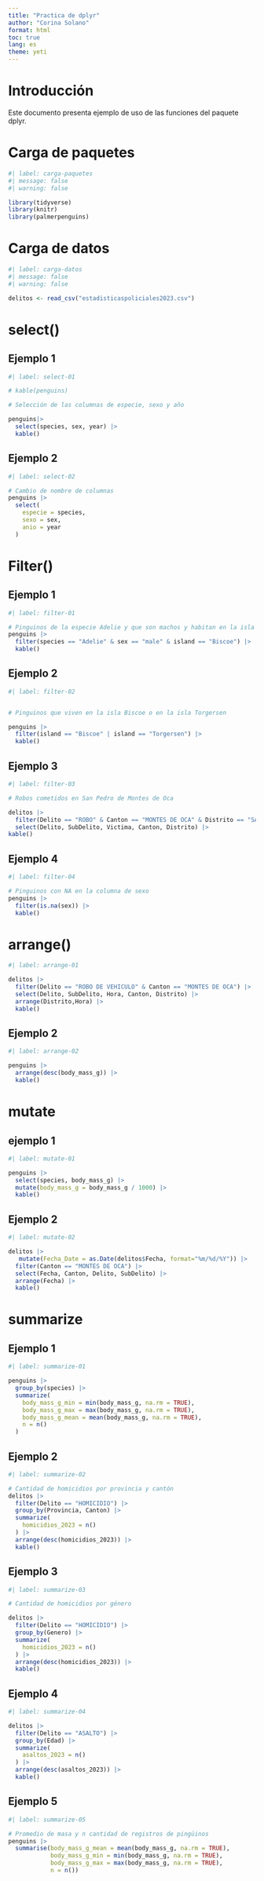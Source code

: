 ---
title: "Practica de dplyr"
author: "Corina Solano"
format: html
toc: true
lang: es
theme: yeti
---

# Introducción 
Este documento presenta ejemplo de uso de las funciones del paquete dplyr.

# Carga de paquetes

```{r}
#| label: carga-paquetes
#| message: false
#| warning: false

library(tidyverse)
library(knitr)
library(palmerpenguins)
```

# Carga de datos

```{r}
#| label: carga-datos
#| message: false
#| warning: false

delitos <- read_csv("estadisticaspoliciales2023.csv")
```

# select()

## Ejemplo 1

```{r}
#| label: select-01

# kable(penguins)

# Selección de las columnas de especie, sexo y año

penguins|>
  select(species, sex, year) |>
  kable()
```

## Ejemplo 2

```{r}
#| label: select-02

# Cambio de nombre de columnas
penguins |>
  select(
    especie = species,
    sexo = sex,
    anio = year
  )
```

# Filter()

## Ejemplo 1

```{r}
#| label: filter-01

# Pinguinos de la especie Adelie y que son machos y habitan en la isla Biscoe
penguins |>
  filter(species == "Adelie" & sex == "male" & island == "Biscoe") |>
  kable()
```

## Ejemplo 2

```{r}
#| label: filter-02


# Pinguinos que viven en la isla Biscoe o en la isla Torgersen

penguins |>
  filter(island == "Biscoe" | island == "Torgersen") |>
  kable()

```

## Ejemplo 3

```{r}
#| label: filter-03

# Robos cometidos en San Pedro de Montes de Oca

delitos |>
  filter(Delito == "ROBO" & Canton == "MONTES DE OCA" & Distrito == "SAN PEDRO") |>
  select(Delito, SubDelito, Victima, Canton, Distrito) |>
kable()
```


## Ejemplo 4

```{r}
#| label: filter-04

# Pinguinos con NA en la columna de sexo
penguins |>
  filter(is.na(sex)) |>
  kable()
```

# arrange()

```{r}
#| label: arrange-01

delitos |>
  filter(Delito == "ROBO DE VEHICULO" & Canton == "MONTES DE OCA") |>
  select(Delito, SubDelito, Hora, Canton, Distrito) |>
  arrange(Distrito,Hora) |>
  kable()
```


## Ejemplo 2

```{r}
#| label: arrange-02

penguins |>
  arrange(desc(body_mass_g)) |>
  kable()
```

# mutate

## ejemplo 1

```{r}
#| label: mutate-01

penguins |>
  select(species, body_mass_g) |>
  mutate(body_mass_g = body_mass_g / 1000) |>
  kable()
```

## Ejemplo 2

```{r}
#| label: mutate-02

delitos |>
   mutate(Fecha_Date = as.Date(delitos$Fecha, format="%m/%d/%Y")) |>
  filter(Canton == "MONTES DE OCA") |>
  select(Fecha, Canton, Delito, SubDelito) |>
  arrange(Fecha) |>
  kable()
```

# summarize

## Ejemplo 1

```{r}
#| label: summarize-01

penguins |>
  group_by(species) |>
  summarize(
    body_mass_g_min = min(body_mass_g, na.rm = TRUE),
    body_mass_g_max = max(body_mass_g, na.rm = TRUE),
    body_mass_g_mean = mean(body_mass_g, na.rm = TRUE),
    n = n()
  )
```


## Ejemplo 2

```{r}
#| label: summarize-02

# Cantidad de homicidios por provincia y cantón
delitos |>
  filter(Delito == "HOMICIDIO") |>
  group_by(Provincia, Canton) |>
  summarize(
    homicidios_2023 = n()
  ) |>
  arrange(desc(homicidios_2023)) |>
  kable()
```

## Ejemplo 3

```{r}
#| label: summarize-03

# Cantidad de homicidios por género

delitos |>
  filter(Delito == "HOMICIDIO") |>
  group_by(Genero) |>
  summarize(
    homicidios_2023 = n()
  ) |>
  arrange(desc(homicidios_2023)) |>
  kable()
```

## Ejemplo 4

```{r}
#| label: summarize-04

delitos |>
  filter(Delito == "ASALTO") |>
  group_by(Edad) |>
  summarize(
    asaltos_2023 = n()
  ) |>
  arrange(desc(asaltos_2023)) |>
  kable()
```

## Ejemplo 5

```{r}
#| label: summarize-05

# Promedio de masa y n cantidad de registros de pingüinos
penguins |>
  summarise(body_mass_g_mean = mean(body_mass_g, na.rm = TRUE),
            body_mass_g_min = min(body_mass_g, na.rm = TRUE),
            body_mass_g_max = max(body_mass_g, na.rm = TRUE),
            n = n())
```






















